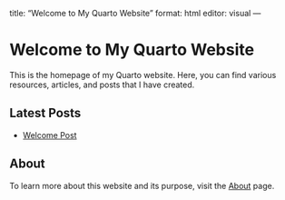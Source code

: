 title: "Welcome to My Quarto Website"
format: html
editor: visual
---

# Welcome to My Quarto Website

This is the homepage of my Quarto website. Here, you can find various resources, articles, and posts that I have created.

## Latest Posts

- [Welcome Post](posts/welcome/index.qmd)

## About

To learn more about this website and its purpose, visit the [About](about.qmd) page.